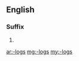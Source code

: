{{also|logs|løgs|lögs|-logs}}
==English==

===Suffix===
{{head|en|noun plu
ral forms}}

# {{plural of|-log|lang=en}}

[[ar:-logs]]
[[mg:-logs]]
[[my:-logs]]